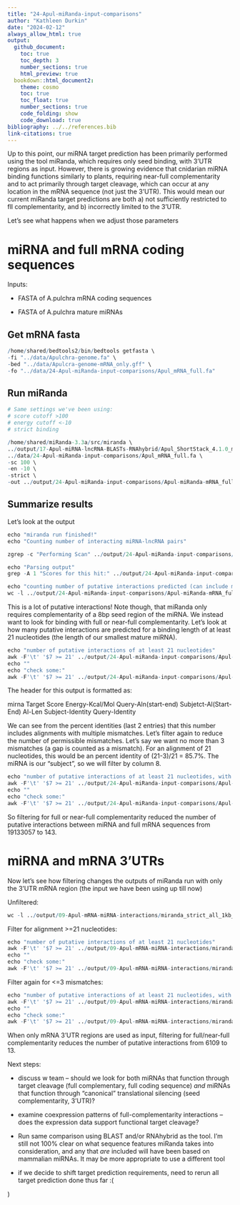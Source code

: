 ```yaml
---
title: "24-Apul-miRanda-input-comparisons"
author: "Kathleen Durkin"
date: "2024-02-12"
always_allow_html: true
output: 
  github_document:
    toc: true
    toc_depth: 3
    number_sections: true
    html_preview: true 
  bookdown::html_document2:
    theme: cosmo
    toc: true
    toc_float: true
    number_sections: true
    code_folding: show
    code_download: true
bibliography: ../../references.bib
link-citations: true
---
```


Up to this point, our miRNA target prediction has been primarily performed using the tool miRanda, which requires only seed binding, with 3'UTR regions as input. However, there is growing evidence that cnidarian miRNA binding functions similarly to plants, requiring near-full complementarity and to act primarily through target cleavage, which can occur at any location in the mRNA sequence (not just the 3'UTR). This would mean our current miRanda target predictions are both a) not sufficiently restricted to fll complementarity, and b) incorrectly limited to the 3'UTR.

Let's see what happens when we adjust those parameters

# miRNA and full mRNA coding sequences

Inputs:

  - FASTA of A.pulchra mRNA coding sequences
  
  - FASTA of A.pulchra mature miRNAs

## Get mRNA fasta

```r
/home/shared/bedtools2/bin/bedtools getfasta \
-fi "../data/Apulchra-genome.fa" \
-bed "../data/Apulcra-genome-mRNA_only.gff" \
-fo "../data/24-Apul-miRanda-input-comparisons/Apul_mRNA_full.fa"

```


## Run miRanda
```r

# Same settings we've been using: 
# score cutoff >100
# energy cutoff <-10
# strict binding

/home/shared/miRanda-3.3a/src/miranda \
../output/17-Apul-miRNA-lncRNA-BLASTs-RNAhybrid/Apul_ShortStack_4.1.0_mature.fasta \
../data/24-Apul-miRanda-input-comparisons/Apul_mRNA_full.fa \
-sc 100 \
-en -10 \
-strict \
-out ../output/24-Apul-miRanda-input-comparisons/Apul-miRanda-mRNA_full-strict_all.tab
```

## Summarize results

Let's look at the output

```r

echo "miranda run finished!"
echo "Counting number of interacting miRNA-lncRNA pairs"

zgrep -c "Performing Scan" ../output/24-Apul-miRanda-input-comparisons/Apul-miRanda-mRNA_full-strict_all.tab

echo "Parsing output"
grep -A 1 "Scores for this hit:" ../output/24-Apul-miRanda-input-comparisons/Apul-miRanda-mRNA_full-strict_all.tab | sort | grep '>' > ../output/24-Apul-miRanda-input-comparisons/Apul-miRanda-mRNA_full-strict-parsed.txt

echo "counting number of putative interactions predicted (can include multiple interactions between single miRNA-lncRNA pair)"
wc -l ../output/24-Apul-miRanda-input-comparisons/Apul-miRanda-mRNA_full-strict_all.tab

```

This is a lot of putative interactions! Note though, that miRanda only requires complementarity of a 8bp seed region of the miRNA. We instead want to look for binding with full or near-full complementarity. Let's look at how many putative interactions are predicted for a binding length of at least 21 nucleotides (the length of our smallest mature miRNA).

```r
echo "number of putative interactions of at least 21 nucleotides"
awk -F'\t' '$7 >= 21' ../output/24-Apul-miRanda-input-comparisons/Apul-miRanda-mRNA_full-strict-parsed.txt | wc -l
echo ""
echo "check some:"
awk -F'\t' '$7 >= 21' ../output/24-Apul-miRanda-input-comparisons/Apul-miRanda-mRNA_full-strict-parsed.txt | head -5
```

The header for this output is formatted as:

mirna Target  Score Energy-Kcal/Mol Query-Aln(start-end) Subjetct-Al(Start-End) Al-Len Subject-Identity Query-Identity

We can see from the percent identities (last 2 entries) that this number includes alignments with multiple mismatches. Let's filter again to reduce the number of permissible mismatches. Let's say we want no more than 3 mismatches (a gap is counted as a mismatch). For an alignment of 21 nucleotides, this would be an percent identity of (21-3)/21 = 85.7%. The miRNA is our "subject", so we will filter by column 8.

```r
echo "number of putative interactions of at least 21 nucleotides, with at most 3 mismatches"
awk -F'\t' '$7 >= 21' ../output/24-Apul-miRanda-input-comparisons/Apul-miRanda-mRNA_full-strict-parsed.txt | awk -F'\t' '$8 >= 85' | wc -l
echo ""
echo "check some:"
awk -F'\t' '$7 >= 21' ../output/24-Apul-miRanda-input-comparisons/Apul-miRanda-mRNA_full-strict-parsed.txt | awk -F'\t' '$8 >= 85' | head -5
```

So filtering for full or near-full complementarity reduced the number of putative interactions between miRNA and full mRNA sequences from 19133057 to 143.


# miRNA and mRNA 3'UTRs

Now let's see how filtering changes the outputs of miRanda run with only the 3'UTR mRNA region (the input we have been using up till now)

Unfiltered:

```r
wc -l ../output/09-Apul-mRNA-miRNA-interactions/miranda_strict_all_1kb_parsed_apul_updated.txt
```


Filter for alignment >=21 nucleotides:

```r
echo "number of putative interactions of at least 21 nucleotides"
awk -F'\t' '$7 >= 21' ../output/09-Apul-mRNA-miRNA-interactions/miranda_strict_all_1kb_parsed_apul_updated.txt | wc -l
echo ""
echo "check some:"
awk -F'\t' '$7 >= 21' ../output/09-Apul-mRNA-miRNA-interactions/miranda_strict_all_1kb_parsed_apul_updated.txt | head -5
```


Filter again for <=3 mismatches:

```r
echo "number of putative interactions of at least 21 nucleotides, with at most 3 mismatches"
awk -F'\t' '$7 >= 21' ../output/09-Apul-mRNA-miRNA-interactions/miranda_strict_all_1kb_parsed_apul_updated.txt | awk -F'\t' '$8 >= 85' | wc -l
echo ""
echo "check some:"
awk -F'\t' '$7 >= 21' ../output/09-Apul-mRNA-miRNA-interactions/miranda_strict_all_1kb_parsed_apul_updated.txt | awk -F'\t' '$8 >= 85' | head -5
```

When only mRNA 3'UTR regions are used as input, filtering for full/near-full complementarity reduces the number of putative interactions from 6109 to 13.


Next steps:

- discuss w team -- should we look for both miRNAs that function through target cleavage (full complementary, full coding sequence) *and* miRNAs that function through "canonical" translational silencing (seed complementarity, 3'UTR)?

- examine coexpression patterns of full-complementarity interactions -- does the expression data support functional target cleavage?

- Run same comparison using BLAST and/or RNAhybrid as the tool. I'm still not 100% clear on what sequence features miRanda takes into consideration, and any that *are* included will have been based on mammalian miRNAs. It may be more appropriate to use a different tool 

- if we decide to shift target prediction requirements, need to rerun all target prediction done thus far :(

)

